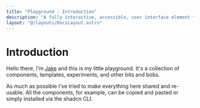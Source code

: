 ```yaml
---
title: "Playground - Introduction"
description: "A fully interactive, accessible, user interface element that allows users to easily set a minimum and maximum value (a range), using interactive sliders."
layout: "@/layouts/DocsLayout.astro"
---
```


# Introduction

Hello there, I'm [Jake](https://jakeisonline.com) and this is my little playground. It's a collection of components, templates, experiments, and other bits and bobs.

As much as possible I've tried to make everything here shared and re-usable. All the components, for example, can be copied and pasted or simply installed via the shadcn CLI.
